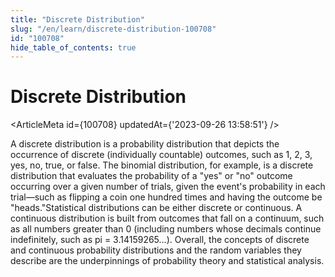 ```yaml
---
title: "Discrete Distribution"
slug: "/en/learn/discrete-distribution-100708"
id: "100708"
hide_table_of_contents: true
---
```



# Discrete Distribution

<ArticleMeta id={100708} updatedAt={'2023-09-26 13:58:51'} />
<div className='border-solid border-b border-t-0 my-4 border-[var(--ifm-color-gray-300)]' />

A discrete distribution is a probability distribution that depicts the occurrence of discrete (individually countable) outcomes, such as 1, 2, 3, yes, no, true, or false. The binomial distribution, for example, is a discrete distribution that evaluates the probability of a "yes" or "no" outcome occurring over a given number of trials, given the event's probability in each trial—such as flipping a coin one hundred times and having the outcome be "heads."Statistical distributions can be either discrete or continuous. A continuous distribution is built from outcomes that fall on a continuum, such as all numbers greater than 0 (including numbers whose decimals continue indefinitely, such as pi = 3.14159265...). Overall, the concepts of discrete and continuous probability distributions and the random variables they describe are the underpinnings of probability theory and statistical analysis.
